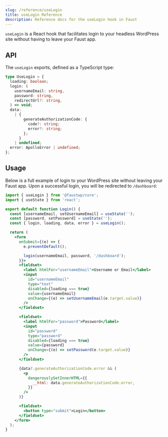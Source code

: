 ```yaml
---
slug: /reference/useLogin
title: useLogin Reference
description: Reference docs for the useLogin hook in Faust
---
```


`useLogin` is a React hook that facilitates login to your headless WordPress site without having to leave your Faust app.

## API

The `useLogin` exports, defined as a TypeScript type:

```ts
type UseLogin = {
  loading: boolean;
  login: (
    usernameEmail: string,
    password: string,
    redirectUrl?: string,
  ) => void;
  data:
    | {
        generateAuthorizationCode: {
          code?: string;
          error?: string;
        };
      }
    | undefined;
  error: ApolloError | undefined;
};
```

## Usage

Below is a full example of login to your WordPress site without leaving your Faust app. Upon a successful login, you will be redirected to `/dashboard`:

```jsx
import { useLogin } from '@faustwp/core';
import { useState } from 'react';

export default function Login() {
  const [usernameEmail, setUsernameEmail] = useState('');
  const [password, setPassword] = useState('');
  const { login, loading, data, error } = useLogin();

  return (
    <form
      onSubmit={(e) => {
        e.preventDefault();

        login(usernameEmail, password, '/dashboard');
      }}>
      <fieldset>
        <label htmlFor="usernameEmail">Username or Email</label>
        <input
          id="usernameEmail"
          type="text"
          disabled={loading === true}
          value={usernameEmail}
          onChange={(e) => setUsernameEmail(e.target.value)}
        />
      </fieldset>

      <fieldset>
        <label htmlFor="password">Password</label>
        <input
          id="password"
          type="password"
          disabled={loading === true}
          value={password}
          onChange={(e) => setPassword(e.target.value)}
        />
      </fieldset>

      {data?.generateAuthorizationCode.error && (
        <p
          dangerouslySetInnerHTML={{
            __html: data.generateAuthorizationCode.error,
          }}
        />
      )}

      <fieldset>
        <button type="submit">Login</button>
      </fieldset>
    </form>
  );
}
```
